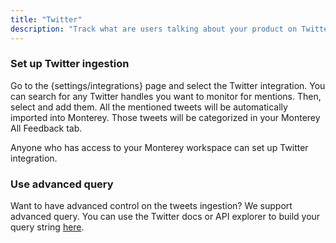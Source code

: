 ```yaml
---
title: "Twitter"
description: "Track what are users talking about your product on Twitter"
---
```


### Set up Twitter ingestion

Go to the {settings/integrations} page and select the Twitter integration. You can search for any Twitter handles you want to monitor for mentions. Then, select and add them. All the mentioned tweets will be automatically imported into Monterey. Those tweets will be categorized in your Monterey All Feedback tab. 

Anyone who has access to your Monterey workspace can set up Twitter integration. 

### Use advanced query

Want to have advanced control on the tweets ingestion? We support advanced query. You can use the Twitter docs or API explorer to build your query string [here](../https://developer.twitter.com/en/docs/twitter-api/tweets/search/integrate/build-a-query).

